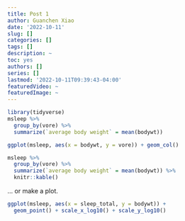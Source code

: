 ```yaml
---
title: Post 1
author: Guanchen Xiao
date: '2022-10-11'
slug: []
categories: []
tags: []
description: ~
toc: yes
authors: []
series: []
lastmod: '2022-10-11T09:39:43-04:00'
featuredVideo: ~
featuredImage: ~
---
```

```r
library(tidyverse)
msleep %>%
  group_by(vore) %>%
  summarize(`average body weight` = mean(bodywt))

ggplot(msleep, aes(x = bodywt, y = vore)) + geom_col()
```
```r
msleep %>%
  group_by(vore) %>%
  summarize(`average body weight` = mean(bodywt)) %>%
  knitr::kable()
```

... or make a plot.

```r
ggplot(msleep, aes(x = sleep_total, y = bodywt)) +
  geom_point() + scale_x_log10() + scale_y_log10()
```
